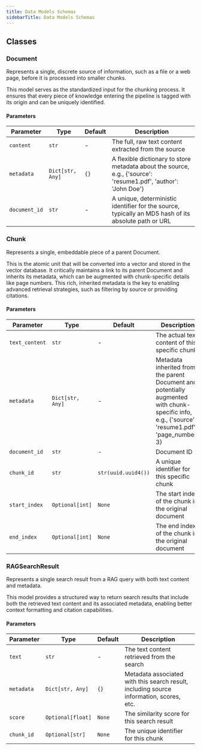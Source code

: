 ```yaml
---
title: Data Models Schemas
sidebarTitle: Data Models Schemas
---
```


## Classes

### Document

Represents a single, discrete source of information, such as a file or a web page, before it is processed into smaller chunks.

This model serves as the standardized input for the chunking process. It ensures that every piece of knowledge entering the pipeline is tagged with its origin and can be uniquely identified.

#### Parameters

| Parameter                          | Type                                                  | Default    | Description                                                                                                                                                                                                                      |
| ---------------------------------- | ----------------------------------------------------- | ---------- | -------------------------------------------------------------------------------------------------------------------------------------------------------------------------------------------------------------------------------- |
| `content`                          | `str`                                                 | -          | The full, raw text content extracted from the source                                                                                                                                                                            |
| `metadata`                         | `Dict[str, Any]`                                      | `{}`       | A flexible dictionary to store metadata about the source, e.g., {'source': 'resume1.pdf', 'author': 'John Doe'}                                                                                                                |
| `document_id`                      | `str`                                                 | -          | A unique, deterministic identifier for the source, typically an MD5 hash of its absolute path or URL                                                                                                                             |

### Chunk

Represents a single, embeddable piece of a parent Document.

This is the atomic unit that will be converted into a vector and stored in the vector database. It critically maintains a link to its parent Document and inherits its metadata, which can be augmented with chunk-specific details like page numbers. This rich, inherited metadata is the key to enabling advanced retrieval strategies, such as filtering by source or providing citations.

#### Parameters

| Parameter                          | Type                                                  | Default    | Description                                                                                                                                                                                                                      |
| ---------------------------------- | ----------------------------------------------------- | ---------- | -------------------------------------------------------------------------------------------------------------------------------------------------------------------------------------------------------------------------------- |
| `text_content`                     | `str`                                                 | -          | The actual text content of this specific chunk                                                                                                                                                                                   |
| `metadata`                         | `Dict[str, Any]`                                      | -          | Metadata inherited from the parent Document and potentially augmented with chunk-specific info, e.g., {'source': 'resume1.pdf', 'page_number': 3}                                                                                |
| `document_id`                      | `str`                                                 | -          | Document ID                                                                                                                                                                                                                      |
| `chunk_id`                         | `str`                                                 | `str(uuid.uuid4())` | A unique identifier for this specific chunk                                                                                                                                                                               |
| `start_index`                      | `Optional[int]`                                        | `None`     | The start index of the chunk in the original document                                                                                                                                                                           |
| `end_index`                        | `Optional[int]`                                        | `None`     | The end index of the chunk in the original document                                                                                                                                                                             |

### RAGSearchResult

Represents a single search result from a RAG query with both text content and metadata.

This model provides a structured way to return search results that include both the retrieved text content and its associated metadata, enabling better context formatting and citation capabilities.

#### Parameters

| Parameter                          | Type                                                  | Default    | Description                                                                                                                                                                                                                      |
| ---------------------------------- | ----------------------------------------------------- | ---------- | -------------------------------------------------------------------------------------------------------------------------------------------------------------------------------------------------------------------------------- |
| `text`                             | `str`                                                 | -          | The text content retrieved from the search                                                                                                                                                                                       |
| `metadata`                         | `Dict[str, Any]`                                      | `{}`       | Metadata associated with this search result, including source information, scores, etc.                                                                                                                                          |
| `score`                            | `Optional[float]`                                     | `None`     | The similarity score for this search result                                                                                                                                                                                      |
| `chunk_id`                         | `Optional[str]`                                       | `None`     | The unique identifier for this chunk                                                                                                                                                                                             |
